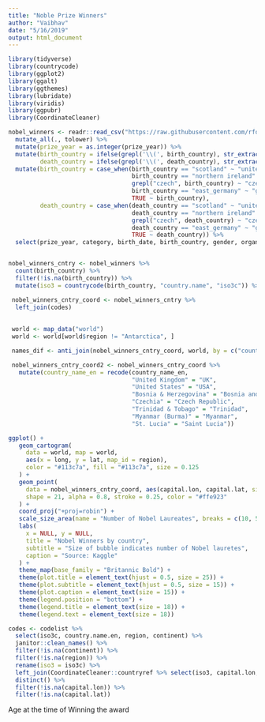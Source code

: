 ```yaml
---
title: "Noble Prize Winners"
author: "Vaibhav"
date: "5/16/2019"
output: html_document
---
```

```r
library(tidyverse)
library(countrycode)
library(ggplot2)
library(ggalt)
library(ggthemes)
library(lubridate)
library(viridis)
library(ggpubr)
library(CoordinateCleaner)
```




```r
nobel_winners <- readr::read_csv("https://raw.githubusercontent.com/rfordatascience/tidytuesday/master/data/2019/2019-05-14/nobel_winners.csv") %>% 
  mutate_all(., tolower) %>%
  mutate(prize_year = as.integer(prize_year)) %>%
  mutate(birth_country = ifelse(grepl('\\(', birth_country), str_extract(birth_country, "(?<=\\().*?(?=\\))"), birth_country),
         death_country = ifelse(grepl('\\(', death_country), str_extract(death_country, "(?<=\\().*?(?=\\))"), death_country)) %>%
  mutate(birth_country = case_when(birth_country == "scotland" ~ "united kingdom",
                                   birth_country == "northern ireland" ~ "united kingdom",
                                   grepl("czech", birth_country) ~ "czechia",
                                   birth_country == "east_germany" ~ "germany",
                                   TRUE ~ birth_country),
         death_country = case_when(death_country == "scotland" ~ "united kingdom",
                                   death_country == "northern ireland" ~ "united kingdom",
                                   grepl("czech", death_country) ~ "czechia",
                                   death_country == "east_germany" ~ "germany",
                                   TRUE ~ death_country)) %>%
  select(prize_year, category, birth_date, birth_country, gender, organization_name, organization_country, death_country)


nobel_winners_cntry <- nobel_winners %>%
  count(birth_country) %>%
  filter(!is.na(birth_country)) %>%
  mutate(iso3 = countrycode(birth_country, "country.name", "iso3c")) %>% arrange(desc(n))
```

```r
 nobel_winners_cntry_coord <- nobel_winners_cntry %>%
  left_join(codes)
 
 
 world <- map_data("world")
 world <- world[world$region != "Antarctica", ]
```

```r
 names_dif <- anti_join(nobel_winners_cntry_coord, world, by = c("country_name_en" = "region"))

 nobel_winners_cntry_coord2 <- nobel_winners_cntry_coord %>%
   mutate(country_name_en = recode(country_name_en, 
                                   "United Kingdom" = "UK",
                                   "United States" = "USA",
                                   "Bosnia & Herzegovina" = "Bosnia and Herzegovina",
                                   "Czechia" = "Czech Republic",
                                   "Trinidad & Tobago" = "Trinidad",
                                   "Myanmar (Burma)" = "Myanmar",
                                   "St. Lucia" = "Saint Lucia"))
```


```r
ggplot() +
   geom_cartogram(
     data = world, map = world,
     aes(x = long, y = lat, map_id = region),
     color = "#113c7a", fill = "#113c7a", size = 0.125
   ) +
   geom_point(
     data = nobel_winners_cntry_coord, aes(capital.lon, capital.lat, size = n), fill = "#ffe923",
     shape = 21, alpha = 0.8, stroke = 0.25, color = "#ffe923"
   ) +
   coord_proj("+proj=robin") +
   scale_size_area(name = "Number of Nobel Laureates", breaks = c(10, 50, 100, 200), max_size = 30, labels = scales::comma) +
   labs(
     x = NULL, y = NULL,
     title = "Nobel Winners by country",
     subtitle = "Size of bubble indicates number of Nobel lauretes",
     caption = "Source: Kaggle"
   ) +
   theme_map(base_family = "Britannic Bold") +
   theme(plot.title = element_text(hjust = 0.5, size = 25)) +
   theme(plot.subtitle = element_text(hjust = 0.5, size = 15)) +
   theme(plot.caption = element_text(size = 15)) +
   theme(legend.position = "bottom") +
   theme(legend.title = element_text(size = 18)) +
   theme(legend.text = element_text(size = 18)) 
```


```r
codes <- codelist %>%
  select(iso3c, country.name.en, region, continent) %>%
  janitor::clean_names() %>%
  filter(!is.na(continent)) %>%
  filter(!is.na(region)) %>%
  rename(iso3 = iso3c) %>%
  left_join(CoordinateCleaner::countryref %>% select(iso3, capital.lon, capital.lat)) %>%
  distinct() %>%
  filter(!is.na(capital.lon)) %>%
  filter(!is.na(capital.lat)) 

```

Age at the time of Winning the award